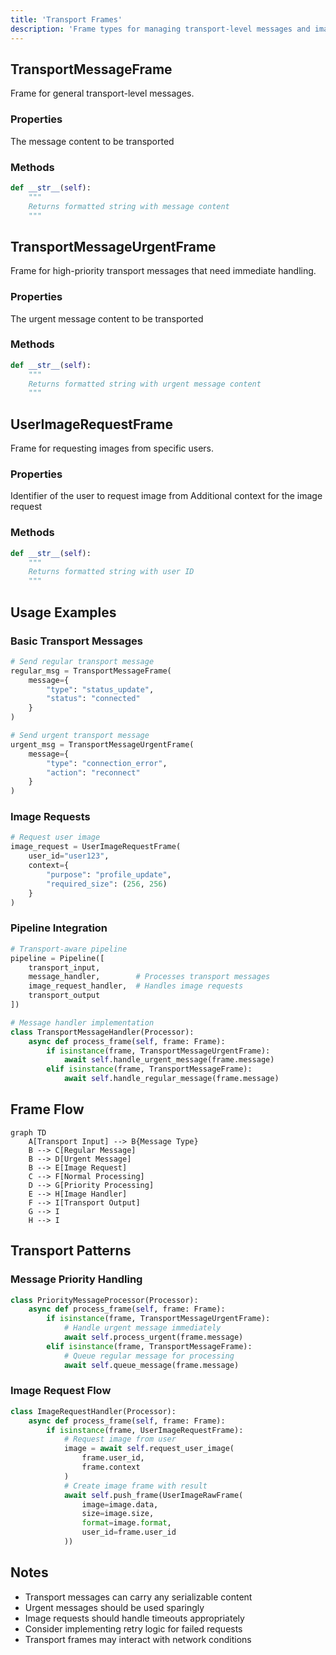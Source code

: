 ```yaml
---
title: 'Transport Frames'
description: 'Frame types for managing transport-level messages and image requests in Pipecat'
---
```


## TransportMessageFrame

Frame for general transport-level messages.

### Properties

<ParamField path="message" type="Any" required>
  The message content to be transported
</ParamField>

### Methods

```python
def __str__(self):
    """
    Returns formatted string with message content
    """
```

## TransportMessageUrgentFrame

Frame for high-priority transport messages that need immediate handling.

### Properties

<ParamField path="message" type="Any" required>
  The urgent message content to be transported
</ParamField>

### Methods

```python
def __str__(self):
    """
    Returns formatted string with urgent message content
    """
```

## UserImageRequestFrame

Frame for requesting images from specific users.

### Properties

<ParamField path="user_id" type="str" required>
  Identifier of the user to request image from
</ParamField>

<ParamField path="context" type="Any" optional>
  Additional context for the image request
</ParamField>

### Methods

```python
def __str__(self):
    """
    Returns formatted string with user ID
    """
```

## Usage Examples

### Basic Transport Messages

```python
# Send regular transport message
regular_msg = TransportMessageFrame(
    message={
        "type": "status_update",
        "status": "connected"
    }
)

# Send urgent transport message
urgent_msg = TransportMessageUrgentFrame(
    message={
        "type": "connection_error",
        "action": "reconnect"
    }
)
```

### Image Requests

```python
# Request user image
image_request = UserImageRequestFrame(
    user_id="user123",
    context={
        "purpose": "profile_update",
        "required_size": (256, 256)
    }
)
```

### Pipeline Integration

```python
# Transport-aware pipeline
pipeline = Pipeline([
    transport_input,
    message_handler,        # Processes transport messages
    image_request_handler,  # Handles image requests
    transport_output
])

# Message handler implementation
class TransportMessageHandler(Processor):
    async def process_frame(self, frame: Frame):
        if isinstance(frame, TransportMessageUrgentFrame):
            await self.handle_urgent_message(frame.message)
        elif isinstance(frame, TransportMessageFrame):
            await self.handle_regular_message(frame.message)
```

## Frame Flow

```mermaid
graph TD
    A[Transport Input] --> B{Message Type}
    B --> C[Regular Message]
    B --> D[Urgent Message]
    B --> E[Image Request]
    C --> F[Normal Processing]
    D --> G[Priority Processing]
    E --> H[Image Handler]
    F --> I[Transport Output]
    G --> I
    H --> I
```

## Transport Patterns

### Message Priority Handling

```python
class PriorityMessageProcessor(Processor):
    async def process_frame(self, frame: Frame):
        if isinstance(frame, TransportMessageUrgentFrame):
            # Handle urgent message immediately
            await self.process_urgent(frame.message)
        elif isinstance(frame, TransportMessageFrame):
            # Queue regular message for processing
            await self.queue_message(frame.message)
```

### Image Request Flow

```python
class ImageRequestHandler(Processor):
    async def process_frame(self, frame: Frame):
        if isinstance(frame, UserImageRequestFrame):
            # Request image from user
            image = await self.request_user_image(
                frame.user_id,
                frame.context
            )
            # Create image frame with result
            await self.push_frame(UserImageRawFrame(
                image=image.data,
                size=image.size,
                format=image.format,
                user_id=frame.user_id
            ))
```

## Notes

- Transport messages can carry any serializable content
- Urgent messages should be used sparingly
- Image requests should handle timeouts appropriately
- Consider implementing retry logic for failed requests
- Transport frames may interact with network conditions

